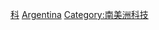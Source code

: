 {{Commonscat|Science and technology in Argentina}}

[[Category:阿根廷经济|科]]
[[Category:各国科技|Argentina]]
[[Category:南美洲科技|Category:南美洲科技]]